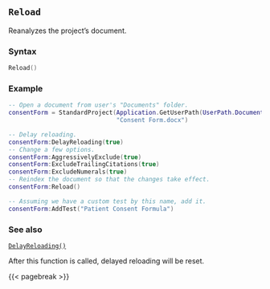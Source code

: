 ## `Reload` {#standard-reload}

Reanalyzes the project's document.

### Syntax {-}

``` .lua
Reload()
```

### Example\index{examples!adding tests} {-}

``` .lua
-- Open a document from user's "Documents" folder.
consentForm = StandardProject(Application.GetUserPath(UserPath.Documents) ..
                              "Consent Form.docx")

-- Delay reloading.
consentForm:DelayReloading(true)
-- Change a few options.
consentForm:AggressivelyExclude(true)
consentForm:ExcludeTrailingCitations(true)
consentForm:ExcludeNumerals(true)
-- Reindex the document so that the changes take effect.
consentForm:Reload()

-- Assuming we have a custom test by this name, add it.
consentForm:AddTest("Patient Consent Formula")
```

### See also {-}

[`DelayReloading()`](#standard-delayreloading)

::: {.callout-note}
After this function is called, delayed reloading will be reset.
:::

{{< pagebreak >}}
